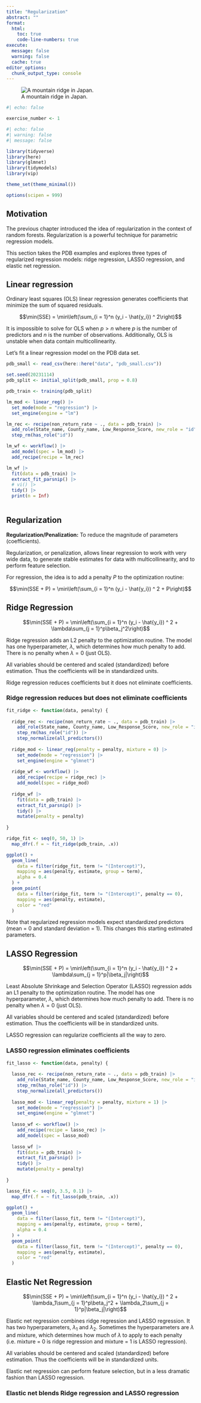 ```yaml
---
title: "Regularization"
abstract: ""
format: 
  html:
    toc: true
    code-line-numbers: true
execute:
  message: false
  warning: false
  cache: true
editor_options: 
  chunk_output_type: console
---
```


![A mountain ridge in Japan.](images/header-images/Tsubakurodake_from_Otenshodake_2002-8-22.jpg)

```r
#| echo: false

exercise_number <- 1

```

```r
#| echo: false
#| warning: false
#| message: false

library(tidyverse)
library(here)
library(glmnet)
library(tidymodels)
library(vip)

theme_set(theme_minimal())

options(scipen = 999)

```

## Motivation

The previous chapter introduced the idea of regularization in the context of random forests. Regularization is a powerful technique for parametric regression models. 

This section takes the PDB examples and explores three types of regularized regression models: ridge regression, LASSO regression, and elastic net regression. 

## Linear regression

Ordinary least squares (OLS) linear regression generates coefficients that minimize the sum of squared residuals. 

$$\min(SSE) = \min\left(\sum_{i = 1}^n (y_i - \hat{y_i}) ^ 2\right)$$

It is impossible to solve for OLS when $p > n$ where $p$ is the number of predictors and $n$ is the number of observations. Additionally, OLS is unstable when data contain multicollinearity. 

Let's fit a linear regression model on the PDB data set. 

```r
pdb_small <- read_csv(here::here("data", "pdb_small.csv"))

set.seed(20231114)
pdb_split <- initial_split(pdb_small, prop = 0.8)

pdb_train <- training(pdb_split)

```

```r
lm_mod <- linear_reg() |>
  set_mode(mode = "regression") |>
  set_engine(engine = "lm")

lm_rec <- recipe(non_return_rate ~ ., data = pdb_train) |>
  add_role(State_name, County_name, Low_Response_Score, new_role = "id") |>
  step_rm(has_role("id"))

lm_wf <- workflow() |>
  add_model(spec = lm_mod) |>
  add_recipe(recipe = lm_rec)

lm_wf |>
  fit(data = pdb_train) |>
  extract_fit_parsnip() |>
  # vi() |>
  tidy() |>
  print(n = Inf)
  
```

## Regularization

**Regularization/Penalization:** To reduce the magnitude of parameters (coefficients).

Regularization, or penalization, allows linear regression to work with very wide data, to generate stable estimates for data with multicollinearity, and to perform feature selection.

For regression, the idea is to add a penalty $P$ to the optimization routine:

$$\min(SSE + P) = \min\left(\sum_{i = 1}^n (y_i - \hat{y_i}) ^ 2 + P\right)$$

## Ridge Regression

$$\min(SSE + P) = \min\left(\sum_{i = 1}^n (y_i - \hat{y_i}) ^ 2 + \lambda\sum_{j = 1}^p\beta_j^2\right)$$

Ridge regression adds an L2 penalty to the optimization routine. The model has one hyperparameter, $\lambda$, which determines how much penalty to add. There is no penalty when $\lambda = 0$ (just OLS).

All variables should be centered and scaled (standardized) before estimation. Thus the coefficients will be in standardized units.

Ridge regression reduces coefficients but it does not eliminate coefficients. 

### Ridge regression reduces but does not eliminate coefficients

```r
fit_ridge <- function(data, penalty) {
  
  ridge_rec <- recipe(non_return_rate ~ ., data = pdb_train) |>
    add_role(State_name, County_name, Low_Response_Score, new_role = "id") |>
    step_rm(has_role("id")) |>
    step_normalize(all_predictors())
  
  ridge_mod <- linear_reg(penalty = penalty, mixture = 0) |>
    set_mode(mode = "regression") |>
    set_engine(engine = "glmnet")  
  
  ridge_wf <- workflow() |>
    add_recipe(recipe = ridge_rec) |>
    add_model(spec = ridge_mod)
  
  ridge_wf |>
    fit(data = pdb_train) |>
    extract_fit_parsnip() |>
    tidy() |>
    mutate(penalty = penalty)
  
}

ridge_fit <- seq(0, 50, 1) |>
  map_dfr(.f = ~ fit_ridge(pdb_train, .x))

ggplot() +
  geom_line(
    data = filter(ridge_fit, term != "(Intercept)"),
    mapping = aes(penalty, estimate, group = term),
    alpha = 0.4
  ) +
  geom_point(
    data = filter(ridge_fit, term != "(Intercept)", penalty == 0),
    mapping = aes(penalty, estimate),
    color = "red"
  )

```

Note that regularized regression models expect standardized predictors (mean = 0 and standard deviation = 1). This changes this starting estimated parameters.

## LASSO Regression

$$\min(SSE + P) = \min\left(\sum_{i = 1}^n (y_i - \hat{y_i}) ^ 2 + \lambda\sum_{j = 1}^p|\beta_j|\right)$$

Least Absolute Shrinkage and Selection Operator (LASSO) regression adds an L1 penalty to the optimization routine. The model has one hyperparameter, $\lambda$, which determines how much penalty to add. There is no penalty when $\lambda = 0$ (just OLS).

All variables should be centered and scaled (standardized) before estimation. Thus the coefficients will be in standardized units.

LASSO regression can regularize coefficients all the way to zero.

### LASSO regression eliminates coefficients

```r
fit_lasso <- function(data, penalty) {
  
  lasso_rec <- recipe(non_return_rate ~ ., data = pdb_train) |>
    add_role(State_name, County_name, Low_Response_Score, new_role = "id") |>
    step_rm(has_role("id")) |>
    step_normalize(all_predictors())
  
  lasso_mod <- linear_reg(penalty = penalty, mixture = 1) |>
    set_mode(mode = "regression") |>
    set_engine(engine = "glmnet")  
  
  lasso_wf <- workflow() |>
    add_recipe(recipe = lasso_rec) |>
    add_model(spec = lasso_mod)
  
  lasso_wf |>
    fit(data = pdb_train) |>
    extract_fit_parsnip() |>
    tidy() |>
    mutate(penalty = penalty)
  
}

lasso_fit <- seq(0, 3.5, 0.1) |>
  map_dfr(.f = ~ fit_lasso(pdb_train, .x))

ggplot() +
  geom_line(
    data = filter(lasso_fit, term != "(Intercept)"),
    mapping = aes(penalty, estimate, group = term),
    alpha = 0.4
  ) +
  geom_point(
    data = filter(lasso_fit, term != "(Intercept)", penalty == 0),
    mapping = aes(penalty, estimate),
    color = "red"
  )

```

## Elastic Net Regression

$$\min(SSE + P) = \min\left(\sum_{i = 1}^n (y_i - \hat{y_i}) ^ 2 + \lambda_1\sum_{j = 1}^p\beta_j^2 + \lambda_2\sum_{j = 1}^p|\beta_j|\right)$$

Elastic net regression combines ridge regression and LASSO regression. It has two hyperparameters, $\lambda_1$ and $\lambda_2$. Sometimes the hyperparameters are $\lambda$ and mixture, which determines how much of $\lambda$ to apply to each penalty (i.e. mixture = 0 is ridge regression and mixture = 1 is LASSO regression).

All variables should be centered and scaled (standardized) before estimation. Thus the coefficients will be in standardized units.

Elastic net regression can perform feature selection, but in a less dramatic fashion than LASSO regression.

### Elastic net blends Ridge regression and LASSO regression

